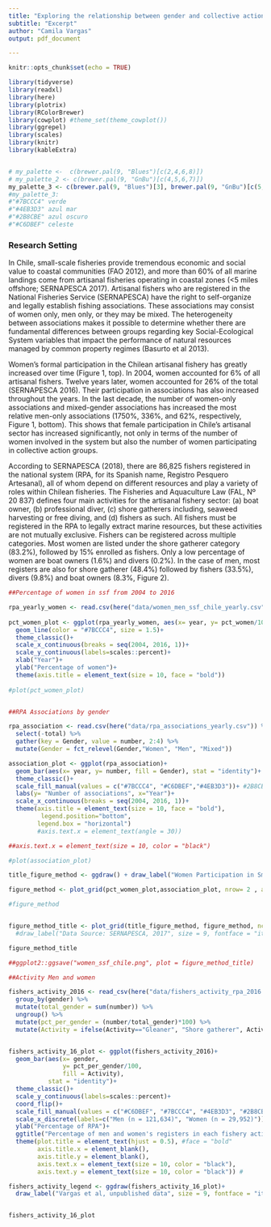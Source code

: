```yaml
---
title: "Exploring the relationship between gender and collective action in small scale fisheries associations"
subtitle: "Excerpt"
author: "Camila Vargas"
output: pdf_document

---
```



```r
knitr::opts_chunk$set(echo = TRUE)

library(tidyverse)
library(readxl)
library(here)
library(plotrix)
library(RColorBrewer)
library(cowplot) #theme_set(theme_cowplot())
library(ggrepel)
library(scales)
library(knitr)
library(kableExtra)


# my_palette <-  c(brewer.pal(9, "Blues")[c(2,4,6,8)])
# my_palette_2 <- c(brewer.pal(9, "GnBu")[c(4,5,6,7)])
my_palette_3 <- c(brewer.pal(9, "Blues")[3], brewer.pal(9, "GnBu")[c(5,6,7)])
#my_palette_3:
#"#7BCCC4" verde
#"#4EB3D3" azul mar
#"#2B8CBE" azul oscuro
#"#C6DBEF" celeste

```

### Research Setting

In Chile, small-scale fisheries provide tremendous economic and social value to coastal communities (FAO 2012), and more than 60% of all marine landings come from artisanal fisheries operating in coastal zones (<5 miles offshore; SERNAPESCA 2017). Artisanal fishers who are registered in the National Fisheries Service (SERNAPESCA) have the right to self-organize and legally establish fishing associations. These associations may consist of women only, men only, or they may be mixed. The heterogeneity between associations makes it possible to determine whether there are fundamental differences between groups regarding key Social-Ecological System variables that impact the performance of natural resources managed by common property regimes (Basurto et al 2013).


Women’s formal participation in the Chilean artisanal fishery has greatly increased over time (Figure 1, top). In 2004, women accounted for 6% of all artisanal fishers. Twelve years later, women accounted for 26% of the total (SERNAPESCA 2016). Their participation in associations has also increased throughout the years. In the last decade, the number of women-only associations and mixed-gender associations has increased the most relative men-only associations (1750%, 336%, and 62%, respectively, Figure 1, bottom). This shows that female participation in Chile’s artisanal sector has increased significantly, not only in terms of the number of women involved in the system but also the number of women participating in collective action groups.


According to SERNAPESCA (2018), there are 86,825 fishers registered in the national system (RPA, for its Spanish name, Registro Pesquero Artesanal), all of whom depend on different resources and play a variety of roles within Chilean fisheries. The Fisheries and Aquaculture Law (FAL, Nº 20 837) defines four main activities for the artisanal fishery sector: (a) boat owner, (b) professional diver, (c) shore gatherers including, seaweed harvesting or free diving, and (d) fishers as such. All fishers must be registered in the RPA to legally extract marine resources, but these activities are not mutually exclusive. Fishers can be registered across multiple categories. Most women are listed under the shore gatherer category (83.2%), followed by 15% enrolled as fishers.  Only a low percentage of women are boat owners (1.6%) and divers (0.2%). In the case of men, most registers are also for shore gatherer (48.4%) followed by fishers (33.5%), divers (9.8%) and boat owners (8.3%, Figure 2).





```r

##Percentage of women in ssf from 2004 to 2016

rpa_yearly_women <- read.csv(here("data/women_men_ssf_chile_yearly.csv")) %>% select(year, pct_women)
  
pct_women_plot <- ggplot(rpa_yearly_women, aes(x= year, y= pct_women/100))+
  geom_line(color = "#7BCCC4", size = 1.5)+
  theme_classic()+
  scale_x_continuous(breaks = seq(2004, 2016, 1))+
  scale_y_continuous(labels=scales::percent)+
  xlab("Year")+
  ylab("Percentage of women")+
  theme(axis.title = element_text(size = 10, face = "bold"))
  
#plot(pct_women_plot)


##RPA Associations by gender

rpa_association <- read.csv(here("data/rpa_associations_yearly.csv")) %>% 
  select(-total) %>% 
  gather(key = Gender, value = number, 2:4) %>% 
  mutate(Gender = fct_relevel(Gender,"Women", "Men", "Mixed"))

association_plot <- ggplot(rpa_association)+
  geom_bar(aes(x= year, y= number, fill = Gender), stat = "identity")+
  theme_classic()+
  scale_fill_manual(values = c("#7BCCC4", "#C6DBEF","#4EB3D3"))+ #2B8CBE
  labs(y= "Number of associations", x="Year")+
  scale_x_continuous(breaks = seq(2004, 2016, 1))+
  theme(axis.title = element_text(size = 10, face = "bold"),
         legend.position="bottom", 
        legend.box = "horizontal")
        #axis.text.x = element_text(angle = 30))

##axis.text.x = element_text(size = 10, color = "black")

#plot(association_plot)

title_figure_method <- ggdraw() + draw_label("Women Participation in Small-scale Fisheries in Chile")#fontface='bold'

figure_method <- plot_grid(pct_women_plot,association_plot, nrow= 2 , align = "v")

#figure_method


figure_method_title <- plot_grid(title_figure_method, figure_method, ncol=1, rel_heights=c(0.1, 1)) # rel_heights values control title margins
  #draw_label("Data Source: SERNAPESCA, 2017", size = 9, fontface = "italic", x=0.87, y=0.03)

figure_method_title

##ggplot2::ggsave("women_ssf_chile.png", plot = figure_method_title)
```



```r
##Activity Men and women

fishers_activity_2016 <- read_csv(here("data/fishers_activity_rpa_2016.csv"))%>%
  group_by(gender) %>% 
  mutate(total_gender = sum(number)) %>% 
  ungroup() %>% 
  mutate(pct_per_gender = (number/total_gender)*100) %>% 
  mutate(Activity = ifelse(Activity=="Gleaner", "Shore gatherer", Activity))


fishers_activity_16_plot <- ggplot(fishers_activity_2016)+
  geom_bar(aes(x= gender, 
               y= pct_per_gender/100, 
               fill = Activity),
           stat = "identity")+
  theme_classic()+
  scale_y_continuous(labels=scales::percent)+
  coord_flip()+
  scale_fill_manual(values = c("#C6DBEF", "#7BCCC4", "#4EB3D3", "#2B8CBE"))+
  scale_x_discrete(labels=c("Men (n = 121,634)", "Women (n = 29,952)"))+
  ylab("Percentage of RPA")+
  ggtitle("Percentage of men and women's registers in each fishery activity")+
  theme(plot.title = element_text(hjust = 0.5), #face = "bold"
        axis.title.x = element_blank(),
        axis.title.y = element_blank(),
        axis.text.x = element_text(size = 10, color = "black"),
        axis.text.y = element_text(size = 10, color = "black")) #

fishers_activity_legend <- ggdraw(fishers_activity_16_plot)+
  draw_label("Vargas et al, unpublished data", size = 9, fontface = "italic", x=0.87, y=0.02)


fishers_activity_16_plot



```

